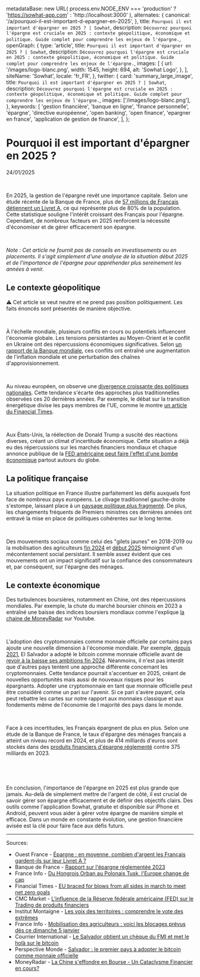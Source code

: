 
  metadataBase: new URL(
    process.env.NODE_ENV === 'production' ? 'https://sowhat-app.com' : 'http://localhost:3000'
  ),
  alternates: {
    canonical: '/a/pourquoi-il-est-important-d-epargner-en-2025',
  },
  title: `Pourquoi il est important d'épargner en 2025 ? | Sowhat`,
  description: `Découvrez pourquoi l'épargne est cruciale en 2025 : contexte géopolitique, économique et politique. Guide complet pour comprendre les enjeux de l'épargne.`,
  openGraph: {
    type: 'article',
    title: `Pourquoi il est important d'épargner en 2025 ? | Sowhat`,
    description: `Découvrez pourquoi l'épargne est cruciale en 2025 : contexte géopolitique, économique et politique. Guide complet pour comprendre les enjeux de l'épargne.`,
    images: [
      {
        url: '/images/logo-blanc.png',
        width: 1545,
        height: 694,
        alt: 'Sowhat Logo',
      },
    ],
    siteName: 'Sowhat',
    locale: 'fr_FR',
  },
  twitter: {
    card: 'summary_large_image',
    title: `Pourquoi il est important d'épargner en 2025 ? | Sowhat`,
    description: `Découvrez pourquoi l'épargne est cruciale en 2025 : contexte géopolitique, économique et politique. Guide complet pour comprendre les enjeux de l'épargne.`,
    images: ['/images/logo-blanc.png'],
  },
  keywords: [
    'gestion financière',
    'banque en ligne',
    'finance personnelle',
    'épargne',
    'directive européenne',
    'open banking',
    'open finance',
    'epargner en france',
    'application de gestion de finance',
  ],
};

# Pourquoi il est important d'épargner en 2025 ?

<p data-key="date">24/01/2025</p>

<ImageWithCaption
  src={Splash.src}
  alt="Photo by Dom J from Pexels"
  caption="Photo de Dom J. sur Pexels"
  maxHeight={400}
/>

&nbsp;

En 2025, la gestion de l'épargne revêt une importance capitale. Selon une étude récente de la Banque de France, plus de [57 millions de Français détiennent un Livret A,](https://www.ouest-france.fr/economie/budget/epargne-combien-dargent-les-francais-gardent-ils-sur-leur-livret-a-9239fe10-482d-11ef-bd80-f32123ed3357) ce qui représente plus de 80% de la population. Cette statistique souligne l'intérêt croissant des Français pour l'épargne. Cependant, de nombreux facteurs en 2025 renforcent la nécessité d'économiser et de gérer efficacement son épargne.

&nbsp;

_Note : Cet article ne fournit pas de conseils en investissements ou en placements. Il s'agit simplement d'une analyse de la situation début 2025 et de l'importance de l'épargne pour appréhender plus sereinement les années à venir._

## Le contexte géopolitique

&#x26A0; Cet article se veut neutre et ne prend pas position politiquement. Les faits énoncés sont présentés de manière objective.

&nbsp;

À l'échelle mondiale, plusieurs conflits en cours ou potentiels influencent l'économie globale. Les tensions persistantes au Moyen-Orient et le conflit en Ukraine ont des répercussions économiques significatives. Selon [un rapport de la Banque mondiale](https://www.lefigaro.fr/conjoncture/une-extension-du-conflit-a-gaza-pourrait-faire-remonter-l-inflation-avertit-la-banque-mondiale-20240425), ces conflits ont entraîné une augmentation de l'inflation mondiale et une perturbation des chaînes d'approvisionnement.

&nbsp;

Au niveau européen, on observe une [divergence croissante des politiques nationales](https://www.francetvinfo.fr/replay-radio/d-un-monde-a-l-autre/du-hongrois-orban-au-polonais-tusk-l-europe-change-de-cap_6961379.html). Cette tendance s'écarte des approches plus traditionnelles observées ces 20 dernières années. Par exemple, le débat sur la transition énergétique divise les pays membres de l'UE, comme le montre [un article du Financial Times](https://www.ft.com/content/a74a5a0a-6759-481f-965a-59e6cb3ef6f8).

&nbsp;

Aux États-Unis, la réélection de Donald Trump a suscité des réactions diverses, créant un climat d'incertitude économique. Cette situation a déjà eu des répercussions sur les marchés financiers mondiaux et chaque annonce publique de la [FED américaine peut faire l'effet d'une bombe économique](https://www.cmcmarkets.com/fr-fr/formation-trading/trading-fed) partout autours du globe.

## La politique française

La situation politique en France illustre parfaitement les défis auxquels font face de nombreux pays européens. Le clivage traditionnel gauche-droite s'estompe, laissant place à un [paysage politique plus fragmenté](https://www.institutmontaigne.org/expressions/les-voix-des-territoires-comprendre-le-vote-des-extremes). De plus, les changements fréquents de Premiers ministres ces dernières années ont entravé la mise en place de politiques cohérentes sur le long terme.

&nbsp;

Des mouvements sociaux comme celui des "gilets jaunes" en 2018-2019 ou la mobilisation des agriculteurs [fin 2024](https://www.ladepeche.fr/2024/11/24/colere-des-agriculteurs-seconde-semaine-de-mobilisation-la-quasi-totalite-des-departements-concernes-a-quoi-faut-il-sattendre-12344201.php) et [début 2025](https://www.tf1info.fr/societe/mobilisation-des-agriculteurs-coordination-rurale-agenda-voici-les-blocages-prevus-des-ce-dimanche-5-janvier-paris-lyon-2342924.html) témoignent d'un mécontentement social persistant. Il semble assez évident que ces mouvements ont un impact significatif sur la confiance des consommateurs et, par conséquent, sur l'épargne des ménages.

## Le contexte économique

Des turbulences boursières, notamment en Chine, ont des répercussions mondiales. Par exemple, la chute du marché boursier chinois en 2023 a entraîné une baisse des indices boursiers mondiaux comme l'explique [la chaine de MoneyRadar](https://youtu.be/dIMYqQZEy5Q?si=EbystrXE7HaEerD2) sur Youtube.

&nbsp;

L'adoption des cryptomonnaies comme monnaie officielle par certains pays ajoute une nouvelle dimension à l'économie mondiale. Par exemple, [depuis 2021](https://perspective.usherbrooke.ca/bilan/servlet/BMAnalyse/3262), El Salvador a adopté le bitcoin comme monnaie officielle avant de [revoir à la baisse ses ambitions fin 2024](https://www.notion.so/article-Pourquoi-il-est-important-d-pargner-en-2025-17d692e7d334800888acc9f010bda5ca?pvs=21). Néanmoins, il n'est pas interdit que d'autres pays tentent une approche différente concernant les cryptomonnaies. Cette tendance pourrait s'accentuer en 2025, créant de nouvelles opportunités mais aussi de nouveaux risques pour les épargnants. Adopter une cryptomonnaie en tant que monnaie officielle peut être considéré comme un pari sur l'avenir. Si ce pari s'avère payant, cela peut rebattre les cartes sur notre rapport aux monnaies classique et aux fondements même de l'économie de l majorité des pays dans le monde.

&nbsp;

Face à ces incertitudes, les Français épargnent de plus en plus. Selon une étude de la Banque de France, le taux d'épargne des ménages français a atteint un niveau record en 2024, et plus de 414 milliards d'euros sont stockés dans des [produits financiers d'épargne réglementé](https://www.banque-france.fr/fr/publications-et-statistiques/publications/rapport-sur-lepargne-reglementee-2023) contre 375 milliards en 2023.

&nbsp;

&nbsp;

En conclusion, l'importance de l'épargne en 2025 est plus grande que jamais. Au-delà de simplement mettre de l'argent de côté, il est crucial de savoir gérer son épargne efficacement et de définir des objectifs clairs. Des outils comme l'application Sowhat, gratuite et disponible sur iPhone et Android, peuvent vous aider à gérer votre épargne de manière simple et efficace. Dans un monde en constante évolution, une gestion financière avisée est la clé pour faire face aux défis futurs.

---

Sources:

- Ouest France - [Épargne : en moyenne, combien d'argent les Français gardent-ils sur leur Livret A ?](https://www.ouest-france.fr/economie/budget/epargne-combien-dargent-les-francais-gardent-ils-sur-leur-livret-a-9239fe10-482d-11ef-bd80-f32123ed3357)
- Banque de France - [Rapport sur l'épargne réglementée 2023](https://www.banque-france.fr/fr/publications-et-statistiques/publications/rapport-sur-lepargne-reglementee-2023)
- France Info - [Du Hongrois Orban au Polonais Tusk, l'Europe change de cap](https://www.francetvinfo.fr/replay-radio/d-un-monde-a-l-autre/du-hongrois-orban-au-polonais-tusk-l-europe-change-de-cap_6961379.html)
- Financial Times - [EU braced for blows from all sides in march to meet net zero goals](https://www.ft.com/content/a74a5a0a-6759-481f-965a-59e6cb3ef6f8)
- CMC Market - [L'influence de la Réserve fédérale américaine (FED) sur le Trading de produits financiers](https://www.cmcmarkets.com/fr-fr/formation-trading/trading-fed)
- Institut Montaigne - [Les voix des territoires : comprendre le vote des extrêmes](https://www.institutmontaigne.org/expressions/les-voix-des-territoires-comprendre-le-vote-des-extremes)
- France Info - [Mobilisation des agriculteurs : voici les blocages prévus dès ce dimanche 5 janvier](https://www.tf1info.fr/societe/mobilisation-des-agriculteurs-coordination-rurale-agenda-voici-les-blocages-prevus-des-ce-dimanche-5-janvier-paris-lyon-2342924.html)
- Courrier International - [Le Salvador obtient un chèque du FMI et met le holà sur le bitcoin](https://www.notion.so/article-Pourquoi-il-est-important-d-pargner-en-2025-17d692e7d334800888acc9f010bda5ca?pvs=21)
- Perspective Monde - [Salvador : le premier pays à adopter le bitcoin comme monnaie officielle](https://perspective.usherbrooke.ca/bilan/servlet/BMAnalyse/3262)
- MoneyRadar - [La Chine s'effondre en Bourse - Un Cataclysme Financier en cours?](https://youtu.be/dIMYqQZEy5Q?si=CvVvYXZUXT8MbTGk)
